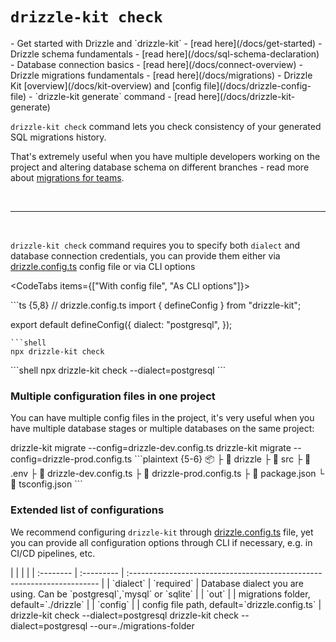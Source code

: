 
# `drizzle-kit check`

<Prerequisites>
  - Get started with Drizzle and `drizzle-kit` - [read here](/docs/get-started)
  - Drizzle schema fundamentals - [read here](/docs/sql-schema-declaration) -
  Database connection basics - [read here](/docs/connect-overview) - Drizzle
  migrations fundamentals - [read here](/docs/migrations) - Drizzle Kit
  [overview](/docs/kit-overview) and [config file](/docs/drizzle-config-file) -
  `drizzle-kit generate` command - [read here](/docs/drizzle-kit-generate)
</Prerequisites>

`drizzle-kit check` command lets you check consistency of your generated SQL migrations history.

That's extremely useful when you have multiple developers working on the project and
altering database schema on different branches - read more about [migrations for teams](/docs/kit-migrations-for-teams).

<br />
<hr />
<br />

`drizzle-kit check` command requires you to specify both `dialect` and database connection credentials,
you can provide them either via [drizzle.config.ts](/docs/drizzle-config-file) config file or via CLI options

<CodeTabs items={["With config file", "As CLI options"]}>
<Section>
```ts {5,8}
// drizzle.config.ts
import { defineConfig } from "drizzle-kit";

export default defineConfig({
  dialect: "postgresql",
});
```
```shell
npx drizzle-kit check
```
</Section>
```shell
npx drizzle-kit check --dialect=postgresql
```
</CodeTabs>

### Multiple configuration files in one project

You can have multiple config files in the project, it's very useful when you have multiple database stages or multiple databases on the same project:

<Npx>
  drizzle-kit migrate --config=drizzle-dev.config.ts
  drizzle-kit migrate --config=drizzle-prod.config.ts
</Npx>
```plaintext {5-6}
📦 <project root>
 ├ 📂 drizzle
 ├ 📂 src
 ├ 📜 .env
 ├ 📜 drizzle-dev.config.ts
 ├ 📜 drizzle-prod.config.ts
 ├ 📜 package.json
 └ 📜 tsconfig.json
```

### Extended list of configurations

We recommend configuring `drizzle-kit` through [drizzle.config.ts](/docs/drizzle-config-file) file,
yet you can provide all configuration options through CLI if necessary, e.g. in CI/CD pipelines, etc.

<rem025 />
| | | | | :-------- | :--------- |
:---------------------------------------------------------------------- | |
`dialect` | `required` | Database dialect you are using. Can be
`postgresql`,`mysql` or `sqlite` | | `out` | | migrations folder,
default=`./drizzle` | | `config` | | config file path,
default=`drizzle.config.ts` |
<br />
<Npx>
  drizzle-kit check --dialect=postgresql drizzle-kit check --dialect=postgresql
  --our=./migrations-folder
</Npx>
